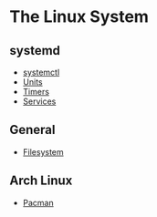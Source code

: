 = The Linux System =

== systemd ==
* [[systemctl]]
* [[Units]]
* [[Timers]]
* [[Services]]

== General ==
* [[Filesystem]]

== Arch Linux ==
* [[Pacman]]
